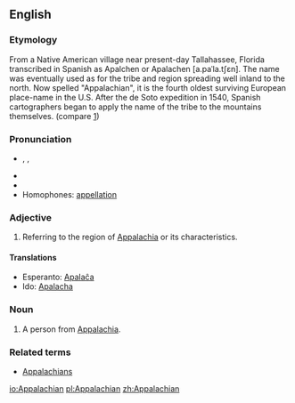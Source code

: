 ==English==

===Etymology===
From a Native American village near present-day Tallahassee, Florida transcribed in Spanish as Apalchen or Apalachen [a.paˈla.tʃɛn]. The name was eventually used as for the tribe and region spreading well inland to the north. Now spelled "Appalachian", it is the fourth oldest surviving European place-name in the U.S. After the de Soto expedition in 1540, Spanish cartographers began to apply the name of the tribe to the mountains themselves. (compare [http://en.wikipedia.org/wiki/Appalachia#Etymology_and_pronunciation])

===Pronunciation===
* {{a|US}} {{IPA|/ˌæpəˈleɪtʃən/}}, {{IPA|/ˌæpəˈlætʃən/}}, {{IPA|/ˌæpəˈleɪʃən/}}
* {{audio|en-us-Appalachian.ogg|Audio (US)}}
* {{rhymes|eɪʃən}}
* Homophones: [[appellation]]

===Adjective===
{{en-adj}}

# Referring to the region of [[Appalachia]] or its characteristics.

====Translations====
*Esperanto: [[Apalaĉa]]
*Ido: [[Apalacha]]

===Noun===
{{en-noun}}

# A person from [[Appalachia]].

===Related terms===
* [[Appalachians]]

[[io:Appalachian]]
[[pl:Appalachian]]
[[zh:Appalachian]]